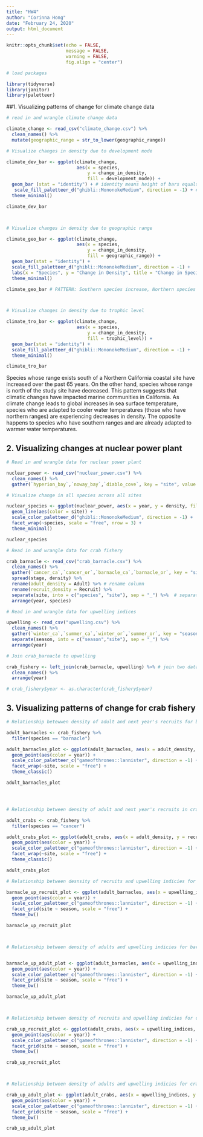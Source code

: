 ```yaml
---
title: "HW4"
author: "Corinna Hong"
date: "February 24, 2020"
output: html_document
---
```


```r
knitr::opts_chunk$set(echo = FALSE,
                      message = FALSE,
                      warning = FALSE,
                      fig.align = "center")
```

```r

# load packages

library(tidyverse)
library(janitor)
library(paletteer)

```

##1. Visualizing patterns of change for climate change data
```r

# read in and wrangle climate change data

climate_change <- read_csv("climate_change.csv") %>% 
  clean_names() %>% 
  mutate(geographic_range = str_to_lower(geographic_range))

```

```r

# Visualize changes in density due to development mode

climate_dev_bar <- ggplot(climate_change,
                          aes(x = species,
                              y = change_in_density,
                              fill = development_mode)) +
  geom_bar (stat = "identity") + # identity means height of bars equals actual value
   scale_fill_paletteer_d("ghibli::MononokeMedium", direction = -1) + # direction -1 means start from the right side of the palette
  theme_minimal()

climate_dev_bar



# Visualize changes in density due to geographic range

climate_geo_bar <- ggplot(climate_change,
                          aes(x = species,
                              y = change_in_density,
                              fill = geographic_range)) +
  geom_bar(stat = "identity") +
  scale_fill_paletteer_d("ghibli::MononokeMedium", direction = -1) +
  labs(x = "Species", y = "Change in Density", title = "Change in Species Density from 1955-2020", fill = "Geographic Range") + # fill changes legend title
  theme_minimal()

climate_geo_bar # PATTERN: Southern species increase, Northern species decreased.



# Visualize changes in density due to trophic level

climate_tro_bar <- ggplot(climate_change,
                          aes(x = species,
                              y = change_in_density,
                              fill = trophic_level)) +
  geom_bar(stat = "identity") +
  scale_fill_paletteer_d("ghibli::MononokeMedium", direction = -1) +
  theme_minimal()

climate_tro_bar

```

Species whose range exists south of a Northern California coastal site have increased over the past 65 years. On the other hand, species whose range is north of the study site have decreased. This pattern suggests that climatic changes have impacted marine communities in California. As climate change leads to global increases in sea surface temperature, species who are adapted to cooler water temperatures (those who have northern ranges) are experiencing decreases in density. The opposite happens to species who have southern ranges and are already adapted to warmer water temperatures. 


## 2. Visualizing changes at nuclear power plant
```r

# Read in and wrangle data for nuclear power plant

nuclear_power <- read_csv("nuclear_power.csv") %>% 
  clean_names() %>% 
  gather(`hyperion_bay`,`noway_bay`,`diablo_cove`, key = "site", value = "density") # Density measured in (# of individuals/100m2)

```

```r

# Visualize change in all species across all sites

nuclear_species <- ggplot(nuclear_power, aes(x = year, y = density, fill = site)) +
  geom_line(aes(color = site)) +
  scale_color_paletteer_d("ghibli::MononokeMedium", direction = -1) +
  facet_wrap(~species, scale = "free", nrow = 3) +
  theme_minimal()

nuclear_species

```

```r

# Read in and wrangle data for crab fishery

crab_barnacle <- read_csv("crab_barnacle.csv") %>% 
  clean_names() %>% 
  gather(`cancer_ca`,`cancer_or`,`barnacle_ca`,`barnacle_or`, key = "site", value = "density") %>% 
  spread(stage, density) %>% 
  rename(adult_density = Adult) %>% # rename column
  rename(recruit_density = Recruit) %>% 
  separate(site, into = c("species", "site"), sep = "_") %>%  # separate species from site
  arrange(year, species)

```

```r

# Read in and wrangle data for upwelling indices

upwelling <- read_csv("upwelling.csv") %>% 
  clean_names() %>% 
  gather(`winter_ca`,`summer_ca`,`winter_or`,`summer_or`, key = "season", value = "upwelling_indices") %>% # gather seasons & put values in a separate col
  separate(season, into = c("season","site"), sep = "_") %>% 
  arrange(year)

```

```r

# Join crab_barnacle to upwelling

crab_fishery <- left_join(crab_barnacle, upwelling) %>% # join two dataframes, default wwill join by matching columns in this case, "year" and "site"
  clean_names() %>% 
  arrange(year)

# crab_fishery$year <- as.character(crab_fishery$year) 

```

## 3. Visualizing patterns of change for crab fishery
```r

# Relationship betewwen density of adult and next year's recruits for barnacles

adult_barnacles <- crab_fishery %>% 
  filter(species == "barnacle")

adult_barnacles_plot <- ggplot(adult_barnacles, aes(x = adult_density, y = recruit_density)) +
  geom_point(aes(color = year)) +
  scale_color_paletteer_c("gameofthrones::lannister", direction = -1) +
  facet_wrap(~site, scale = "free") +
  theme_classic()

adult_barnacles_plot




# Relationship between density of adult and next year's recruits in crabs

adult_crabs <- crab_fishery %>% 
  filter(species == "cancer")

adult_crabs_plot <- ggplot(adult_crabs, aes(x = adult_density, y = recruit_density)) +
  geom_point(aes(color = year)) +
  scale_color_paletteer_c("gameofthrones::lannister", direction = -1) +
  facet_wrap(~site, scale = "free") +
  theme_classic()

adult_crabs_plot


```

```r

# Relationship between desnsity of recruits and upwelling indicies for barnacles

barnacle_up_recruit_plot <- ggplot(adult_barnacles, aes(x = upwelling_indices, y = recruit_density)) +
  geom_point(aes(color = year)) +
  scale_color_paletteer_c("gameofthrones::lannister", direction = -1) +
  facet_grid(site ~ season, scale = "free") +
  theme_bw()

barnacle_up_recruit_plot



# Relationship between density of adults and upwelling indicies for barnacles


barnacle_up_adult_plot <- ggplot(adult_barnacles, aes(x = upwelling_indices, y = adult_density)) +
  geom_point(aes(color = year)) +
  scale_color_paletteer_c("gameofthrones::lannister", direction = -1) +
  facet_grid(site ~ season, scale = "free") +
  theme_bw()

barnacle_up_adult_plot



# Relationship between density of recruits and upwelling indicies for crabs

crab_up_recruit_plot <- ggplot(adult_crabs, aes(x = upwelling_indices, y = recruit_density)) +
  geom_point(aes(color = year)) +
  scale_color_paletteer_c("gameofthrones::lannister", direction = -1) +
  facet_grid(site ~ season, scale = "free") +
  theme_bw()

crab_up_recruit_plot



# Relationship between density of adults and upwelling indicies for crabs

crab_up_adult_plot <- ggplot(adult_crabs, aes(x = upwelling_indices, y = adult_density)) +
  geom_point(aes(color = year)) +
  scale_color_paletteer_c("gameofthrones::lannister", direction = -1) +
  facet_grid(site ~ season, scale = "free") +
  theme_bw()

crab_up_adult_plot

```

